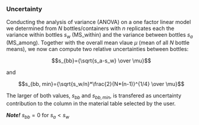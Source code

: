 ### Uncertainty

Conducting the analysis of variance (ANOVA) on a one factor linear model we determined from $N$ bottles/containers with $n$ replicates each the variance within bottles $s_w$ (MS_within) and the variance between bottles $s_a$ (MS_among). Together with the overall mean vlaue $\mu$ (mean of all $N$ bottle means), we now can compute two relative uncertainties between bottles:

$$s_{bb}={\sqrt{s_a-s_w} \over \mu}$$

and

$$s_{bb, min}={\sqrt{s_w/n}*\frac{2}{N*(n-1)}^{1/4} \over \mu}$$

The larger of both values, $s_{bb}$ and $s_{bb,min}$, is transfered as uncertainty contribution to the column in the material table selected by the user. 

***Note!*** $s_{bb}=0$ for $s_{a} < s{_w}$